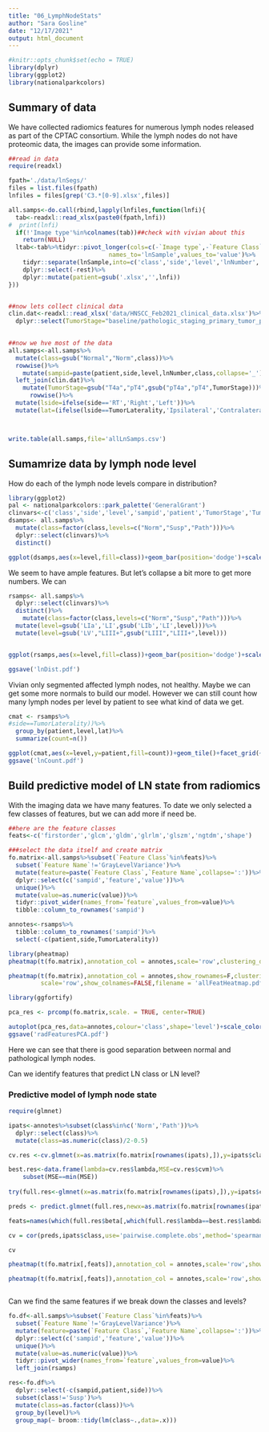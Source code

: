 ```yaml
---
title: "06_LymphNodeStats"
author: "Sara Gosline"
date: "12/17/2021"
output: html_document
---
```


```r
#knitr::opts_chunk$set(echo = TRUE)
library(dplyr)
library(ggplot2)
library(nationalparkcolors)
```

## Summary of data

We have collected radiomics features for numerous lymph nodes released as part of the CPTAC consortium. While the lymph nodes do not have proteomic data, the images can provide some information.

```r

##read in data
require(readxl)

fpath='./data/lnSegs/'
files = list.files(fpath)
lnfiles = files[grep('C3.*[0-9].xlsx',files)]

all.samps<-do.call(rbind,lapply(lnfiles,function(lnfi){
  tab<-readxl::read_xlsx(paste0(fpath,lnfi))
#  print(lnfi)
  if(!'Image type'%in%colnames(tab))##check with vivian about this
    return(NULL)
  ltab<-tab%>%tidyr::pivot_longer(cols=c(-`Image type`,-`Feature Class`,-`Feature Name`),
                            names_to='lnSample',values_to='value')%>%
    tidyr::separate(lnSample,into=c('class','side','level','lnNumber','rest'),sep='_')%>%
    dplyr::select(-rest)%>%
    dplyr::mutate(patient=gsub('.xlsx','',lnfi))
}))


##now lets collect clinical data
clin.dat<-readxl::read_xlsx('data/HNSCC_Feb2021_clinical_data.xlsx')%>%
  dplyr::select(TumorStage="baseline/pathologic_staging_primary_tumor_pt",patient="case_id",TumorSite="baseline/tumor_site",TumorLaterality="baseline/tumor_laterality")%>%distinct()
 

##now we hve most of the data
all.samps<-all.samps%>%
  mutate(class=gsub("Normal","Norm",class))%>%
  rowwise()%>%
    mutate(sampid=paste(patient,side,level,lnNumber,class,collapse='_'))%>%
  left_join(clin.dat)%>%
    mutate(TumorStage=gsub("T4a","pT4",gsub("pT4a","pT4",TumorStage)))%>%
      rowwise()%>%
  mutate(lside=ifelse(side=='RT','Right','Left'))%>%
  mutate(lat=(ifelse(lside==TumorLaterality,'Ipsilateral','Contralateral')))



write.table(all.samps,file='allLnSamps.csv')

```

## Sumamrize data by lymph node level

How do each of the lymph node levels compare in distribution?

```r
library(ggplot2)
pal <- nationalparkcolors::park_palette('GeneralGrant')
clinvars<-c('class','side','level','sampid','patient','TumorStage','TumorLaterality','lat')
dsamps<- all.samps%>%
  mutate(class=factor(class,levels=c("Norm","Susp","Path")))%>%
  dplyr::select(clinvars)%>%
  distinct()

ggplot(dsamps,aes(x=level,fill=class))+geom_bar(position='dodge')+scale_fill_manual(values=pal)+facet_grid(~TumorStage)

```

We seem to have ample features. But let's collapse a bit more to get more numbers. We can 

```r


rsamps<- all.samps%>%
  dplyr::select(clinvars)%>%
  distinct()%>%
    mutate(class=factor(class,levels=c("Norm","Susp","Path")))%>%
  mutate(level=gsub('LIa','LI',gsub('LIb','LI',level)))%>%
  mutate(level=gsub('LV',"LIII+",gsub("LIII","LIII+",level)))


ggplot(rsamps,aes(x=level,fill=class))+geom_bar(position='dodge')+scale_fill_manual(values=pal)+facet_grid(lat~TumorStage)

ggsave('lnDist.pdf')

```

Vivian only segmented affected lymph nodes, not healthy. Maybe we can get some more normals to build our model. However we can still count how many lymph nodes per level by patient to see what kind of data we get.

```r

cmat <- rsamps%>%
#side==TumorLaterality))%>%
  group_by(patient,level,lat)%>%
  summarize(count=n())

ggplot(cmat,aes(x=level,y=patient,fill=count))+geom_tile()+facet_grid(~lat)
ggsave('lnCount.pdf')

```


##  Build predictive model of LN state from radiomics

With the imaging data we have many features. To date we only selected a few classes of features, but we can add more if need be.

```r

##here are the feature classes
feats<-c('firstorder','glcm','gldm','glrlm','glszm','ngtdm','shape')

###select the data itself and create matrix
fo.matrix<-all.samps%>%subset(`Feature Class`%in%feats)%>%
  subset(`Feature Name`!='GrayLevelVariance')%>%
  mutate(feature=paste(`Feature Class`,`Feature Name`,collapse=':'))%>%
  dplyr::select(c('sampid','feature','value'))%>%
  unique()%>%
  mutate(value=as.numeric(value))%>%
  tidyr::pivot_wider(names_from=`feature`,values_from=value)%>%
  tibble::column_to_rownames('sampid')

annotes<-rsamps%>%
  tibble::column_to_rownames('sampid')%>%
  select(-c(patient,side,TumorLaterality))

library(pheatmap)
pheatmap(t(fo.matrix),annotation_col = annotes,scale='row',clustering_distance_cols = 'correlation',clustering_method = 'ward.D2',show_colnames=FALSE,show_rownames=F)

pheatmap(t(fo.matrix),annotation_col = annotes,show_rownames=F,clustering_distance_cols = 'correlation',clustering_method = 'ward.D2',
         scale='row',show_colnames=FALSE,filename = 'allFeatHeatmap.pdf')

library(ggfortify)

pca_res <- prcomp(fo.matrix,scale. = TRUE, center=TRUE)

autoplot(pca_res,data=annotes,colour='class',shape='level')+scale_color_manual(values=pal)+theme_bw()+ggtitle('Lymph nodes by radiomics features')
ggsave('radFeaturesPCA.pdf')


```

Here we can see that there is good separation between normal and pathological lymph nodes. 

Can we identify features that predict LN class or LN level?

### Predictive model of lymph node state

```r
require(glmnet)

ipats<-annotes%>%subset(class%in%c('Norm','Path'))%>%
  dplyr::select(class)%>%
  mutate(class=as.numeric(class)/2-0.5)

cv.res <-cv.glmnet(x=as.matrix(fo.matrix[rownames(ipats),]),y=ipats$class,alpha=0.5,nfolds = 20,type.measure='mse',family='binomial')

best.res<-data.frame(lambda=cv.res$lambda,MSE=cv.res$cvm)%>%
    subset(MSE==min(MSE))
  
try(full.res<-glmnet(x=as.matrix(fo.matrix[rownames(ipats),]),y=ipats$class,alpha=0.5,family='binomial',type.measure='mse'))

preds <- predict.glmnet(full.res,newx=as.matrix(fo.matrix[rownames(ipats),]))[,which(full.res$lambda==best.res$lambda)]

feats=names(which(full.res$beta[,which(full.res$lambda==best.res$lambda)]!=0))##how should we select features???

cv = cor(preds,ipats$class,use='pairwise.complete.obs',method='spearman')

cv

pheatmap(t(fo.matrix[,feats]),annotation_col = annotes,scale='row',show_colnames=FALSE,show_rownames=T,clustering_distance_cols = 'correlation',clustering_method = 'ward.D2')

pheatmap(t(fo.matrix[,feats]),annotation_col = annotes,scale='row',show_colnames=FALSE,show_rownames=T,clustering_distance_cols = 'correlation',clustering_method = 'ward.D2',filename='selectedFeatImgLNheatmap.pdf')



```


Can we find the same features if we break down the classes and levels? 

```r

fo.df<-all.samps%>%subset(`Feature Class`%in%feats)%>%
  subset(`Feature Name`!='GrayLevelVariance')%>%
  mutate(feature=paste(`Feature Class`,`Feature Name`,collapse=':'))%>%
  dplyr::select(c('sampid','feature','value'))%>%
  unique()%>%
  mutate(value=as.numeric(value))%>%
  tidyr::pivot_wider(names_from=`feature`,values_from=value)%>%
  left_join(rsamps)

res<-fo.df%>%
  dplyr::select(-c(sampid,patient,side))%>%
  subset(class!='Susp')%>%
  mutate(class=as.factor(class))%>%
  group_by(level)%>%
  group_map(~ broom::tidy(lm(class~.,data=.x)))


```